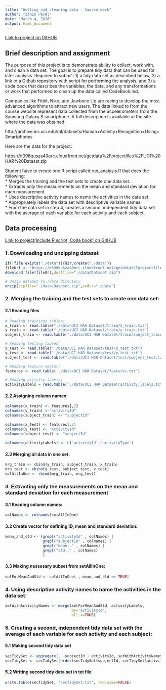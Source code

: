 ```yaml
---
title: "Getting and cleaning data - Course work"
author: "Zanin Pavel"
date: "March 4, 2016"
output: html_document
---
```

[Link to project on GitHUB](https://github.com/Filareth2015/Getting-and-Cleaning-Data-Course-Project)

## Brief description and assignment 
The purpose of this project is to demonstrate ability to collect, work with, and clean a data set. The goal is to prepare tidy data that can be used for later analysis. Required to submit: 1) a tidy data set as described below, 2) a link to a Github repository with script for performing the analysis, and 3) a code book that describes the variables, the data, and any transformations or work that performed to clean up the data called CodeBook.md. 

Companies like Fitbit, Nike, and Jawbone Up are racing to develop the most advanced algorithms to attract new users. The data linked to from the course website represent data collected from the accelerometers from the Samsung Galaxy S smartphone. A full description is available at the site where the data was obtained:

http://archive.ics.uci.edu/ml/datasets/Human+Activity+Recognition+Using+Smartphones

Here are the data for the project:

https://d396qusza40orc.cloudfront.net/getdata%2Fprojectfiles%2FUCI%20HAR%20Dataset.zip

Student have to create one R script called run_analysis.R that does the following:  
* Merges the training and the test sets to create one data set.  
* Extracts only the measurements on the mean and standard deviation for each measurement.  
* Uses descriptive activity names to name the activities in the data set.  
* Appropriately labels the data set with descriptive variable names.   
* From the data set in step 4, creates a second, independent tidy data set with the average of each variable for each activity and each subject.  

## Data processing
[Link to project(include R script, Code book) on GitHUB](https://github.com/Filareth2015/Getting-and-Cleaning-Data-Course-Project)

### 1. Downloading and unzipping dataset
```r
if(!file.exists("./data")){dir.create("./data")}
fileUrl <- "https://d396qusza40orc.cloudfront.net/getdata%2Fprojectfiles%2FUCI%20HAR%20Dataset.zip"
download.file(fileUrl,destfile="./data/Dataset.zip")

# Unzip dataSet to /data directory
unzip(zipfile="./data/Dataset.zip",exdir="./data")
```


### 2. Merging the training and the test sets to create one data set:

#### 2.1 Reading files
```r
# Reading trainings tables:
x_train <- read.table("./data/UCI HAR Dataset/train/X_train.txt")
y_train <- read.table("./data/UCI HAR Dataset/train/y_train.txt")
subject_train <- read.table("./data/UCI HAR Dataset/train/subject_train.txt")

# Reading testing tables:
x_test <- read.table("./data/UCI HAR Dataset/test/X_test.txt")
y_test <- read.table("./data/UCI HAR Dataset/test/y_test.txt")
subject_test <- read.table("./data/UCI HAR Dataset/test/subject_test.txt")

# Reading feature vector:
features <- read.table('./data/UCI HAR Dataset/features.txt')

# Reading activity labels:
activityLabels = read.table('./data/UCI HAR Dataset/activity_labels.txt')
```

#### 2.2 Assigning column names:
```r
colnames(x_train) <- features[,2] 
colnames(y_train) <-"activityId"
colnames(subject_train) <- "subjectId"
      
colnames(x_test) <- features[,2] 
colnames(y_test) <- "activityId"
colnames(subject_test) <- "subjectId"
      
colnames(activityLabels) <- c('activityId','activityType')
```

#### 2.3 Merging all data in one set:
```r
mrg_train <- cbind(y_train, subject_train, x_train)
mrg_test <- cbind(y_test, subject_test, x_test)
setAllInOne <- rbind(mrg_train, mrg_test)
```


### 3. Extracting only the measurements on the mean and standard deviation for each measurement

#### 3.1 Reading column names:
```r
colNames <- colnames(setAllInOne)
```

#### 3.2 Create vector for defining ID, mean and standard deviation:
```r
mean_and_std <- (grepl("activityId" , colNames) | 
                 grepl("subjectId" , colNames) | 
                 grepl("mean.." , colNames) | 
                 grepl("std.." , colNames) 
                 )
```

#### 3.3 Making nessesary subset from setAllInOne:
```r
setForMeanAndStd <- setAllInOne[ , mean_and_std == TRUE]
```


### 4. Using descriptive activity names to name the activities in the data set:
```r
setWithActivityNames <- merge(setForMeanAndStd, activityLabels,
                              by='activityId',
                              all.x=TRUE)
```


### 5. Creating a second, independent tidy data set with the average of each variable for each activity and each subject:

#### 5.1 Making second tidy data set 
```r
secTidySet <- aggregate(. ~subjectId + activityId, setWithActivityNames, mean)
secTidySet <- secTidySet[order(secTidySet$subjectId, secTidySet$activityId),]
```

#### 5.2 Writing second tidy data set in txt file
```r
write.table(secTidySet, "secTidySet.txt", row.name=FALSE)
```